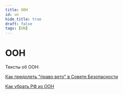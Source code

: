 ```yaml
---
title: ООН
id: un
hide_title: true
draft: false
tags: [UN]
---
```


# ООН

Тексты об ООН:

[Как предолеть "право вето" в Совете Безопасности](UN/veto_power)

[Как убрать РФ из ООН](UN/how_to_expel_rf_from_un)
